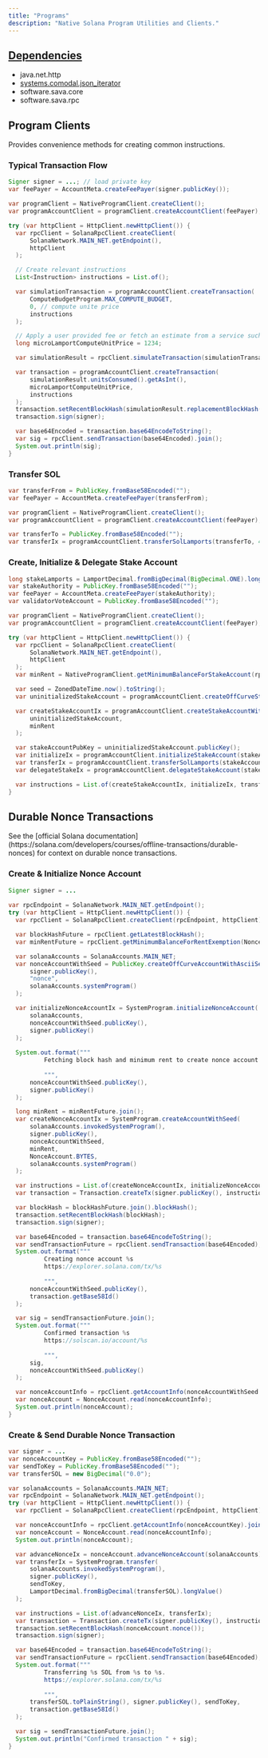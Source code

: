 ```yaml
---
title: "Programs"
description: "Native Solana Program Utilities and Clients."
---
```


<Card title="GitHub Repository" icon="github" horizontal={true} href="https://github.com/sava-software/solana-programs" />

## [Dependencies](https://github.com/sava-software/solana-programs/blob/main/src/main/java/module-info.java)
  - java.net.http
  - [systems.comodal.json_iterator](https://github.com/comodal/json-iterator?tab=readme-ov-file#json-iterator)
  - software.sava.core
  - software.sava.rpc

## Program Clients

Provides convenience methods for creating common instructions.

### Typical Transaction Flow

```java
Signer signer = ...; // load private key
var feePayer = AccountMeta.createFeePayer(signer.publicKey());

var programClient = NativeProgramClient.createClient();
var programAccountClient = programClient.createAccountClient(feePayer);

try (var httpClient = HttpClient.newHttpClient()) {
  var rpcClient = SolanaRpcClient.createClient(
      SolanaNetwork.MAIN_NET.getEndpoint(),
      httpClient
  );

  // Create relevant instructions
  List<Instruction> instructions = List.of();

  var simulationTransaction = programAccountClient.createTransaction(
      ComputeBudgetProgram.MAX_COMPUTE_BUDGET,
      0, // compute unite price
      instructions
  );

  // Apply a user provided fee or fetch an estimate from a service such as Helius' Fee API.
  long microLamportComputeUnitPrice = 1234;

  var simulationResult = rpcClient.simulateTransaction(simulationTransaction).join();

  var transaction = programAccountClient.createTransaction(
      simulationResult.unitsConsumed().getAsInt(),
      microLamportComputeUnitPrice,
      instructions
  );
  transaction.setRecentBlockHash(simulationResult.replacementBlockHash().blockhash());
  transaction.sign(signer);

  var base64Encoded = transaction.base64EncodeToString();
  var sig = rpcClient.sendTransaction(base64Encoded).join();
  System.out.println(sig);
}
```

### Transfer SOL

```java
var transferFrom = PublicKey.fromBase58Encoded("");
var feePayer = AccountMeta.createFeePayer(transferFrom);

var programClient = NativeProgramClient.createClient();
var programAccountClient = programClient.createAccountClient(feePayer);

var transferTo = PublicKey.fromBase58Encoded("");
var transferIx = programAccountClient.transferSolLamports(transferTo, 42);
```

### Create, Initialize & Delegate Stake Account

```java
long stakeLamports = LamportDecimal.fromBigDecimal(BigDecimal.ONE).longValue();
var stakeAuthority = PublicKey.fromBase58Encoded("");
var feePayer = AccountMeta.createFeePayer(stakeAuthority);
var validatorVoteAccount = PublicKey.fromBase58Encoded("");

var programClient = NativeProgramClient.createClient();
var programAccountClient = programClient.createAccountClient(feePayer);

try (var httpClient = HttpClient.newHttpClient()) {
  var rpcClient = SolanaRpcClient.createClient(
      SolanaNetwork.MAIN_NET.getEndpoint(),
      httpClient
  );
  var minRent = NativeProgramClient.getMinimumBalanceForStakeAccount(rpcClient).join();

  var seed = ZonedDateTime.now().toString();
  var uninitializedStakeAccount = programAccountClient.createOffCurveStakeAccountWithSeed(seed);

  var createStakeAccountIx = programAccountClient.createStakeAccountWithSeed(
      uninitializedStakeAccount,
      minRent
  );

  var stakeAccountPubKey = uninitializedStakeAccount.publicKey();
  var initializeIx = programAccountClient.initializeStakeAccount(stakeAccountPubKey);
  var transferIx = programAccountClient.transferSolLamports(stakeAccountPubKey, stakeLamports);
  var delegateStakeIx = programAccountClient.delegateStakeAccount(stakeAccountPubKey, validatorVoteAccount);

  var instructions = List.of(createStakeAccountIx, initializeIx, transferIx, delegateStakeIx);
}
```

## Durable Nonce Transactions

<Info>
  See the [official Solana documentation](https://solana.com/developers/courses/offline-transactions/durable-nonces) for context on durable nonce transactions.
</Info>

### Create & Initialize Nonce Account

```java
Signer signer = ...
 
var rpcEndpoint = SolanaNetwork.MAIN_NET.getEndpoint();
try (var httpClient = HttpClient.newHttpClient()) {
  var rpcClient = SolanaRpcClient.createClient(rpcEndpoint, httpClient);

  var blockHashFuture = rpcClient.getLatestBlockHash();
  var minRentFuture = rpcClient.getMinimumBalanceForRentExemption(NonceAccount.BYTES);

  var solanaAccounts = SolanaAccounts.MAIN_NET;
  var nonceAccountWithSeed = PublicKey.createOffCurveAccountWithAsciiSeed(
      signer.publicKey(),
      "nonce",
      solanaAccounts.systemProgram()
  );

  var initializeNonceAccountIx = SystemProgram.initializeNonceAccount(
      solanaAccounts,
      nonceAccountWithSeed.publicKey(),
      signer.publicKey()
  );
  
  System.out.format("""
          Fetching block hash and minimum rent to create nonce account %s with authority %s.
          
          """,
      nonceAccountWithSeed.publicKey(),
      signer.publicKey()
  );

  long minRent = minRentFuture.join();
  var createNonceAccountIx = SystemProgram.createAccountWithSeed(
      solanaAccounts.invokedSystemProgram(),
      signer.publicKey(),
      nonceAccountWithSeed,
      minRent,
      NonceAccount.BYTES,
      solanaAccounts.systemProgram()
  );

  var instructions = List.of(createNonceAccountIx, initializeNonceAccountIx);
  var transaction = Transaction.createTx(signer.publicKey(), instructions);

  var blockHash = blockHashFuture.join().blockHash();
  transaction.setRecentBlockHash(blockHash);
  transaction.sign(signer);

  var base64Encoded = transaction.base64EncodeToString();
  var sendTransactionFuture = rpcClient.sendTransaction(base64Encoded);
  System.out.format("""
          Creating nonce account %s
          https://explorer.solana.com/tx/%s
          
          """,
      nonceAccountWithSeed.publicKey(),
      transaction.getBase58Id()
  );

  var sig = sendTransactionFuture.join();
  System.out.format("""
          Confirmed transaction %s
          https://solscan.io/account/%s
          
          """,
      sig,
      nonceAccountWithSeed.publicKey()
  );

  var nonceAccountInfo = rpcClient.getAccountInfo(nonceAccountWithSeed.publicKey()).join();
  var nonceAccount = NonceAccount.read(nonceAccountInfo);
  System.out.println(nonceAccount);
}
```

### Create & Send Durable Nonce Transaction

```java
var signer = ...
var nonceAccountKey = PublicKey.fromBase58Encoded("");
var sendToKey = PublicKey.fromBase58Encoded("");
var transferSOL = new BigDecimal("0.0");

var solanaAccounts = SolanaAccounts.MAIN_NET;
var rpcEndpoint = SolanaNetwork.MAIN_NET.getEndpoint();
try (var httpClient = HttpClient.newHttpClient()) {
  var rpcClient = SolanaRpcClient.createClient(rpcEndpoint, httpClient);

  var nonceAccountInfo = rpcClient.getAccountInfo(nonceAccountKey).join();
  var nonceAccount = NonceAccount.read(nonceAccountInfo);
  System.out.println(nonceAccount);

  var advanceNonceIx = nonceAccount.advanceNonceAccount(solanaAccounts);
  var transferIx = SystemProgram.transfer(
      solanaAccounts.invokedSystemProgram(),
      signer.publicKey(),
      sendToKey,
      LamportDecimal.fromBigDecimal(transferSOL).longValue()
  );

  var instructions = List.of(advanceNonceIx, transferIx);
  var transaction = Transaction.createTx(signer.publicKey(), instructions);
  transaction.setRecentBlockHash(nonceAccount.nonce());
  transaction.sign(signer);

  var base64Encoded = transaction.base64EncodeToString();
  var sendTransactionFuture = rpcClient.sendTransaction(base64Encoded);
  System.out.format("""
          Transferring %s SOL from %s to %s.
          https://explorer.solana.com/tx/%s
          
          """,
      transferSOL.toPlainString(), signer.publicKey(), sendToKey,
      transaction.getBase58Id()
  );

  var sig = sendTransactionFuture.join();
  System.out.println("Confirmed transaction " + sig);
}
```
